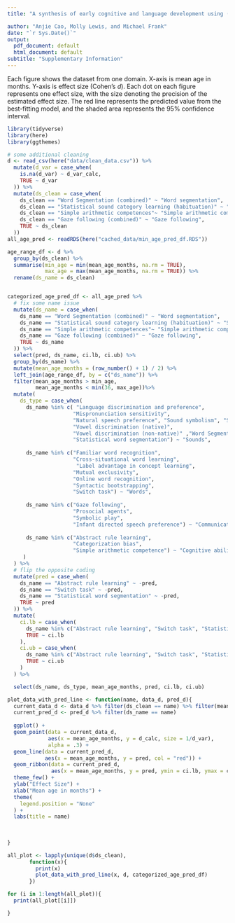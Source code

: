```yaml
---
title: "A synthesis of early cognitive and language development using (meta-)meta-analysis"

author: "Anjie Cao, Molly Lewis, and Michael Frank"
date: "`r Sys.Date()`"
output:
  pdf_document: default
  html_document: default
subtitle: "Supplementary Information" 
---
```


Each figure shows the dataset from one domain. X-axis is mean age in months. Y-axis is effect size (Cohen's $d$). Each dot on each figure represents one effect size, with the size denoting the precision of the estimated effect size. The red line represents the predicted value from the best-fitting model, and the shaded area represents the 95% confidence interval.


```r
library(tidyverse)
library(here)
library(ggthemes)

# some additional cleaning 
d <- read_csv(here("data/clean_data.csv")) %>% 
  mutate(d_var = case_when(
    is.na(d_var) ~ d_var_calc, 
    TRUE ~ d_var
  )) %>% 
  mutate(ds_clean = case_when(
    ds_clean == "Word Segmentation (combined)" ~ "Word segmentation", 
    ds_clean == "Statistical sound category learning (habituation)" ~ "Statistical sound category learning", 
    ds_clean == "Simple arithmetic competences"~ "Simple arithmetic competence",
    ds_clean == "Gaze following (combined)" ~ "Gaze following",
    TRUE ~ ds_clean
  ))
all_age_pred <- readRDS(here("cached_data/min_age_pred_df.RDS"))
```



```r
age_range_df <- d %>% 
  group_by(ds_clean) %>% 
  summarise(min_age = min(mean_age_months, na.rm = TRUE), 
            max_age = max(mean_age_months, na.rm = TRUE)) %>% 
  rename(ds_name = ds_clean)


categorized_age_pred_df <- all_age_pred %>% 
  # fix some name issue
  mutate(ds_name = case_when(
    ds_name == "Word Segmentation (combined)" ~ "Word segmentation", 
    ds_name == "Statistical sound category learning (habituation)" ~ "Statistical sound category learning", 
    ds_name == "Simple arithmetic competences"~ "Simple arithmetic competence",
    ds_name == "Gaze following (combined)" ~ "Gaze following",
    TRUE ~ ds_name
  )) %>% 
  select(pred, ds_name, ci.lb, ci.ub) %>% 
  group_by(ds_name) %>% 
  mutate(mean_age_months = (row_number() + 1) / 2) %>% 
  left_join(age_range_df, by = c("ds_name")) %>% 
  filter(mean_age_months > min_age, 
         mean_age_months < min(36, max_age))%>% 
  mutate(
    ds_type = case_when(
      ds_name %in% c( "Language discrimination and preference", 
                     "Mispronunciation sensitivity", 
                     "Natural speech preference", "Sound symbolism", "Statistical sound category learning", 
                     "Vowel discrimination (native)",
                     "Vowel discrimination (non-native)" ,"Word Segmentation",
                     "Statistical word segmentation") ~ "Sounds", 
      
      ds_name %in% c("Familiar word recognition", 
                     "Cross-situational word learning", 
                      "Label advantage in concept learning",
                     "Mutual exclusivity",
                     "Online word recognition",
                     "Syntactic bootstrapping",
                     "Switch task") ~ "Words",
      
      ds_name %in% c("Gaze following",
                     "Prosocial agents",
                     "Symbolic play", 
                     "Infant directed speech preference") ~ "Communication", 
      
      ds_name %in% c("Abstract rule learning",  
                     "Categorization bias", 
                     "Simple arithmetic competence") ~ "Cognitive abilities"
     )
  ) %>% 
  # flip the opposite coding 
  mutate(pred = case_when(
    ds_name == "Abstract rule learning" ~ -pred, 
    ds_name == "Switch task" ~ -pred,
    ds_name == "Statistical word segmentation" ~ -pred,
    TRUE ~ pred
  )) %>% 
  mutate(
    ci.lb = case_when(
      ds_name %in% c("Abstract rule learning", "Switch task", "Statistical word segmentation") ~ -ci.lb,
      TRUE ~ ci.lb
    ), 
    ci.ub = case_when(
      ds_name %in% c("Abstract rule learning", "Switch task", "Statistical word segmentation") ~ -ci.ub,
      TRUE ~ ci.ub
    )
  ) %>% 

  select(ds_name, ds_type, mean_age_months, pred, ci.lb, ci.ub)

```


```r
plot_data_with_pred_line <- function(name, data_d, pred_d){
  current_data_d <- data_d %>% filter(ds_clean == name) %>% filter(mean_age_months < 36)
  current_pred_d <- pred_d %>% filter(ds_name == name)
  
  ggplot() +
  geom_point(data = current_data_d, 
             aes(x = mean_age_months, y = d_calc, size = 1/d_var),
             alpha = .3) + 
  geom_line(data = current_pred_d, 
            aes(x = mean_age_months, y = pred, col = "red")) + 
  geom_ribbon(data = current_pred_d, 
              aes(x = mean_age_months, y = pred, ymin = ci.lb, ymax = ci.ub), alpha = 0.1) + 
  theme_few() + 
  ylab("Effect Size") + 
  xlab("Mean age in months") + 
  theme(
    legend.position = "None"
  ) + 
  labs(title = name)
  
  
  
}
```


```r
all_plot <- lapply(unique(d$ds_clean), 
       function(x){
         print(x)
         plot_data_with_pred_line(x, d, categorized_age_pred_df)
       })
```


```r

for (i in 1:length(all_plot)){
  print(all_plot[[i]])

}

```


